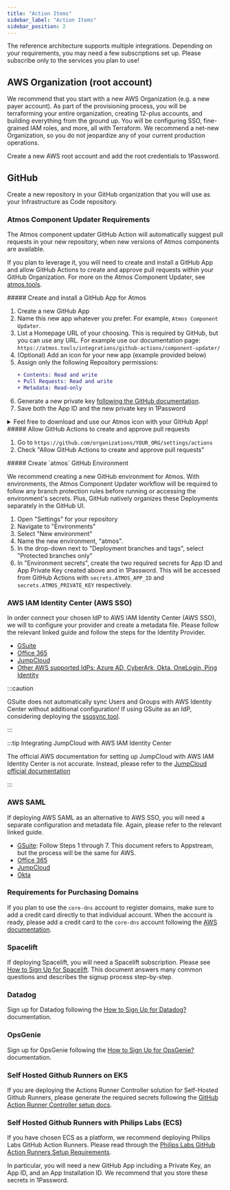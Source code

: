 ```yaml
---
title: "Action Items"
sidebar_label: "Action Items"
sidebar_position: 2
---
```


The reference architecture supports multiple integrations. Depending on your requirements, you may need a few subscriptions set up. Please subscribe only to the services you plan to use!

## AWS Organization (root account)

We recommend that you start with a new AWS Organization (e.g. a new payer account). As part of the provisioning process, you will be terraforming your entire organization, creating 12-plus accounts, and building everything from the ground up. You will be configuring SSO, fine-grained IAM roles, and more, all with Terraform. We recommend a net-new Organization, so you do not jeopardize any of your current production operations.

Create a new AWS root account and add the root credentials to 1Password.

## GitHub

Create a new repository in your GitHub organization that you will use as your Infrastructure as Code repository.

### Atmos Component Updater Requirements

The Atmos component updater GitHub Action will automatically suggest pull requests in your new repository, when new versions of Atmos components are available.

If you plan to leverage it, you will need to create and install a GitHub App and allow GitHub Actions to create and approve pull requests within your GitHub Organization. For more on the Atmos Component Updater, see [atmos.tools](https://atmos.tools/integrations/github-actions/component-updater).

<Steps>
  <Step>
  ##### <StepNumber/> Create and install a GitHub App for Atmos

  1. Create a new GitHub App
  2. Name this new app whatever you prefer. For example, `Atmos Component Updater`.
  3. List a Homepage URL of your choosing. This is required by GitHub, but you can use any URL. For example use our documentation page: `https://atmos.tools/integrations/github-actions/component-updater/`
  4. (Optional) Add an icon for your new app (example provided below)
  5. Assign only the following Repository permissions:
      ```diff
      + Contents: Read and write
      + Pull Requests: Read and write
      + Metadata: Read-only
      ```
  6. Generate a new private key [following the GitHub documentation](https://docs.github.com/en/apps/creating-github-apps/authenticating-with-a-github-app/managing-private-keys-for-github-apps#generating-private-keys).
  7. Save both the App ID and the new private key in 1Password

  <details>
    <summary>Feel free to download and use our Atmos icon with your GitHub App!</summary>

    ![App Icon](/assets/refarch/github-app-icon.png)

  </details>


  </Step>


  <Step>
  ##### <StepNumber/> Allow GitHub Actions to create and approve pull requests

  1. Go to `https://github.com/organizations/YOUR_ORG/settings/actions`
  2. Check "Allow GitHub Actions to create and approve pull requests"
  </Step>

  <Step>
  ##### <StepNumber/> Create `atmos` GitHub Environment

  We recommend creating a new GitHub environment for Atmos. With environments, the Atmos Component Updater workflow will be required to follow any branch protection rules before running or accessing the environment's secrets. Plus, GitHub natively organizes these Deployments separately in the GitHub UI.

  1. Open "Settings" for your repository
  1. Navigate to "Environments"
  1. Select "New environment"
  1. Name the new environment, "atmos".
  1. In the drop-down next to "Deployment branches and tags", select "Protected branches only"
  1. In "Environment secrets", create the two required secrets for App ID and App Private Key created above and in 1Password. This will be accessed from GitHub Actions with `secrets.ATMOS_APP_ID` and `secrets.ATMOS_PRIVATE_KEY` respectively.
  </Step>
</Steps>

### AWS IAM Identity Center (AWS SSO)

In order connect your chosen IdP to AWS IAM Identity Center (AWS SSO), we will to configure your provider and create a metadata file. Please follow the relevant linked guide and follow the steps for the Identity Provider.

- [GSuite](https://aws.amazon.com/blogs/security/how-to-use-g-suite-as-external-identity-provider-aws-sso/)
- [Office 365](/reference-architecture/how-to-guides/integrations/how-to-setup-office-365-aws-sso/)
- [JumpCloud](https://jumpcloud.com/support/integrate-with-aws-iam-identity-center)
- [Other AWS supported IdPs: Azure AD, CyberArk, Okta, OneLogin, Ping Identity](https://docs.aws.amazon.com/singlesignon/latest/userguide/supported-idps.html)

:::caution

GSuite does not automatically sync Users and Groups with AWS Identity Center without additional configuration! If using GSuite as an IdP, considering deploying the [ssosync tool](https://github.com/awslabs/ssosync).

:::

:::tip Integrating JumpCloud with AWS IAM Identity Center

The official AWS documentation for setting up JumpCloud with AWS IAM Identity Center is not accurate. Instead, please refer to the [JumpCloud official documentation](https://jumpcloud.com/support/integrate-with-aws-iam-identity-center)

:::

### AWS SAML

If deploying AWS SAML as an alternative to AWS SSO, you will need a separate configuration and metadata file. Again, please refer to the relevant linked guide.

- [GSuite](https://aws.amazon.com/blogs/desktop-and-application-streaming/setting-up-g-suite-saml-2-0-federation-with-amazon-appstream-2-0/): Follow Steps 1 through 7. This document refers to Appstream, but the process will be the same for AWS.
- [Office 365](/reference-architecture/how-to-guides/integrations/how-to-setup-saml-login-to-aws-from-office-365/)
- [JumpCloud](https://support.jumpcloud.com/support/s/article/getting-started-applications-saml-sso2)
- [Okta](https://help.okta.com/en-us/Content/Topics/DeploymentGuides/AWS/aws-configure-identity-provider.htm)

### Requirements for Purchasing Domains

If you plan to use the `core-dns` account to register domains, make sure to add a credit card directly to that individual account. When the account is ready, please add a credit card to the `core-dns` account following the [AWS documentation](https://docs.aws.amazon.com/awsaccountbilling/latest/aboutv2/manage-cc.html#Add-cc).

### Spacelift

If deploying Spacelift, you will need a Spacelift subscription. Please see [How to Sign Up for Spacelift](/reference-architecture/how-to-guides/integrations/spacelift/). This document answers many common questions and describes the signup process step-by-step.

### Datadog

Sign up for Datadog following the [How to Sign Up for Datadog?](/reference-architecture/how-to-guides/integrations/datadog/how-to-sign-up-for-datadog/) documentation.

### OpsGenie

Sign up for OpsGenie following the [How to Sign Up for OpsGenie?](/reference-architecture/how-to-guides/tutorials/how-to-implement-incident-management-with-opsgenie/how-to-sign-up-for-opsgenie/) documentation.

### Self Hosted Github Runners on EKS

If you are deploying the Actions Runner Controller solution for Self-Hosted Github Runners, please generate the required secrets following the
[GitHub Action Runner Controller setup docs](/reference-architecture/setup/github-arc/#requirements).

### Self Hosted Github Runners with Philips Labs (ECS)

If you have chosen ECS as a platform, we recommend deploying Philips Labs GitHub Action Runners. Please read through the [Philips Labs GitHub Action Runners Setup Requirements](/reference-architecture/setup/philips-labs-github-runners/#requirements).

In particular, you will need a new GitHub App including a Private Key, an App ID, and an App Installation ID. We recommend that you store these secrets in 1Password.
